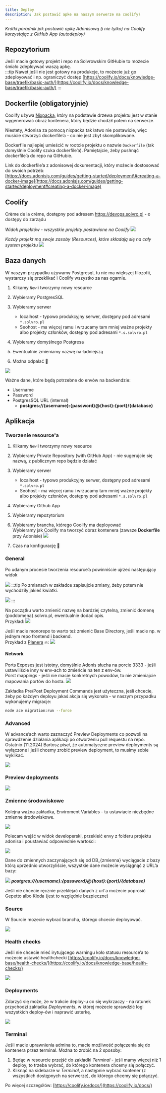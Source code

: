```yaml
---
title: Deploy
description: Jak postawić apke na naszym serwerze na coolify?
---
```



_Krótki poradnik jak postawić apkę Adonisową (i nie tylko) na Coolify korzystając z GitHub App (autodeploy)_

## Repozytorium

Jeśli macie gotowy projekt i repo na Solvrowskim GitHubie to możecie śmiało zdeploywać waszą apkę.  
:::tip
Nawet jeśli nie jest gotowy na produkcje, to możecie już go zdeployować i np. ograniczyć dostęp [https://coolify.io/docs/knowledge-base/traefik/basic-auth/](https://coolify.io/docs/knowledge-base/traefik/basic-auth/)
:::

## Dockerfile (obligatoryjnie)

Coolify używa [Nixpacka](https://nixpacks.com/docs), który na podstawie drzewa projektu jest w stanie wygenerować obraz kontenera, który będzie chodził potem na serwerze.

Niestety, Adonisa za pomocą nixpacka tak łatwo nie postawicie, więc musicie stworzyć dockerfile’a - co nie jest zbyt skomplikowane.

Dockerfile najlepiej umieścić w rootcie projektu o nazwie `Dockerfile` (tak domyślnie Coolify szuka dockerfile’a). Pamiętajcie, żeby pushnąć dockerfile’a do repo na GitHubie.

Link do dockerfile’a z adonisowej dokumentacji, który możecie dostosować do swoich potrzeb:  
[https://docs.adonisjs.com/guides/getting-started/deployment\#creating-a-docker-image](https://docs.adonisjs.com/guides/getting-started/deployment#creating-a-docker-image)

## Coolify

Crème de la crème, dostępny pod adresem https://devops.solvro.pl - o dostępy do zarządu

_Widok projektów - wszystkie projekty postawione na Coolify_
![](../../../assets/deployment/image8.png)

_Każdy projekt ma swoje zasoby (Resources), które składają się na cały system projektu_
![](../../../assets/deployment/image11.png)

## Baza danych

W naszym przypadku używamy Postgresql, tu nie ma większej filozofii, wystarczy się przeklikać i Coolify wszystko za nas ogarnie.

<Steps>

1. Klikamy `New` i tworzymy nowy resource

2. Wybieramy PostgresSQL

3. Wybieramy serwer

   - localhost - typowo produkcyjny serwer, dostępny pod adresami `*.solvro.pl`
   - Seohost - ma więcej ramu i wrzucamy tam mniej ważne projekty albo projekty członków, dostępny pod adresami `*.s.solvro.pl`

4. Wybieramy domyślnego Postgresa

5. Ewentualnie zmieniamy nazwę na ładniejszą

6. Można odpalać 🚀

</Steps>

![](../../../assets/deployment/image14.png)

Ważne dane, które będą potrzebne do envów na backendzie:

- Username
- Password
- PostgresSQL URL (internal)
  - **postgres://\{username\}:\{password\}@\{host\}:\{port\}/\{database\}**

## Aplikacja

### Tworzenie resource'a

<Steps>

1. Klikamy `New` i tworzymy nowy resource

2. Wybieramy Private Repository (with GitHub App) - nie sugerujcie się nazwą, z publicznym repo będzie działać

3. Wybieramy serwer

   - localhost - typowo produkcyjny serwer, dostępny pod adresami `*.solvro.pl`
   - Seohost - ma więcej ramu i wrzucamy tam mniej ważne projekty albo projekty członków, dostępny pod adresami `*.s.solvro.pl`

4. Wybieramy Github App

5. Wybieramy repozytorium

6. Wybieramy brancha, którego Coolify ma deployować  
    Wybieramy jak Coolify ma tworzyć obraz kontenera (zawsze **Dockerfile** przy Adonisie)
   ![](../../../assets/deployment/image13.png)
7. Czas na konfigurację 🚀

</Steps>

### General

Po udanym procesie tworzenia resource’a powinniście ujrzeć następujący widok

![](../../../assets/deployment/image17.png)
:::tip
Po zmianach w zakładce zapisujcie zmiany, żeby potem nie wychodziły jakieś kwiatki.

![](../../../assets/deployment/image2.png)
:::

Na początku warto zmienić nazwę na bardziej czytelną, zmienić domenę \{poddomena\}.solvro.pl, ewentualnie dodać opis.  
Przykład:
![](../../../assets/deployment/image3.png)

Jeśli macie monorepo to warto też zmienić Base Directory, jeśli macie np. w jednym repo frontend i backend.  
Przykład z [Planera](https://github.com/Solvro/web-planer) 🔥:
![](../../../assets/deployment/image21.png)

#### Network

Ports Exposes jest istotny, domyślnie Adonis słucha na porcie 3333 - jeśli ustawiliście inny w env-ach to zmieńcie na ten z env-ów.  
Porst mappings - jeśli nie macie konkretnych powodów, to nie zmieniajcie mapowania portów do hosta.
![](../../../assets/deployment/image5.png)

Zakładka Pre/Post Deployment Commands jest użyteczna, jeśli chcecie, żeby po każdym deployu jakaś akcja się wykonała - w naszym przypadku wykonujemy migracje:

```sh
node ace migration:run --force
```

### Advanced

W advance’ach warto zaznaczyć Preview Deployments co pozwoli na sprawdzenie działania aplikacji po otworzeniu pull requestu na repo.
Ostatnio (11.2024) Bartosz pisał, że automatyczne preview deployments są wyłączone i jeśli chcemy zrobić preview deployment, to musimy sobie wyklikać.

![](../../../assets/deployment/image20.png)

### Preview deployments

![](../../../assets/deployment/image22.png)

### Zmienne środowiskowe

Kolejna ważna zakładka, Enviroment Variables - tu ustawiacie niezbędne zmienne środowiskowe.

![](../../../assets/deployment/image19.png)

Polecam wejść w widok developerski, przekleić envy z folderu projektu adonisa i poustawiać odpowiednie wartości:

![](../../../assets/deployment/image16.png)

Dane do zmiennych zaczynających się od DB\_\{zmienna\} wyciągacie z bazy którą uprzednio utworzyliście, wszystkie dane możecie wyciągnąć z URL’a bazy:

![](../../../assets/deployment/image15.png)
_**postgres://\{username\}:\{password\}@\{host\}:\{port\}/\{database\}**_

Jeśli nie chcecie ręcznie przeklejać danych z url'a możecie poprosić Gepetto albo Kloda (jest to względnie bezpieczne)

### Source

W Sourcie mozecie wybrać brancha, którego chcecie deployować.

![](../../../assets/deployment/image6.png)

### Health checks

Jeśli nie chcecie mieć irytującego warningu koło statusu resource’a to możecie ustawić healthchecki [https://coolify.io/docs/knowledge-base/health-checks/](https://coolify.io/docs/knowledge-base/health-checks/)

![](../../../assets/deployment/image10.png)

### Deployments

Zdarzyć się może, że w trakcie deploy-u co się wykrzaczy - na ratunek przychodzi zakładka _Deployments_, w której możecie sprawdzić logi wszystkich deploy-ów i naprawić usterkę.

![](../../../assets/deployment/image23.png)

### Terminal

Jeśli macie uprawnienia admina to, macie możliwość połączenia się do kontenera przez terminal. Można to zrobić na 2 sposoby:

1. Będąc w resourcie przejść do zakładki _Terminal_ - jeśli mamy więcej niż 1 deploy, to trzeba wybrać, do którego kontenera chcemy się połączyć.
2. Kliknąć na sidebarze w _Terminal_, a następnie wybrać kontener (z wszystkich dostępnych na serwerze), do którego chcemy się połączyć.

Po więcej szczegółów: [https://coolify.io/docs/](https://coolify.io/docs/)
